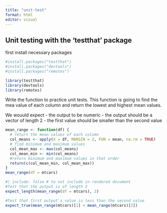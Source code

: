 ```yaml
---
title: "unit-test"
format: html
editor: visual
---
```


## Unit testing with the 'testthat' package 

first install necessary packages 
```r
#install.packages("testthat")
#install.packages("devtools")
#install.packages("remotes")

library(testthat)
library(devtools)
library(remotes)
```

Write the function to practice unit tests. This function is going to find the mea value of each column and return the lowest and highest mean values. 

We wouuld expect 
- the output to be numeric 
- the output should be a vector of length 2 
- the first value should be smaller than the second value 

```r
mean_range <- function(df) {
  # return the mean values of each column 
  col_means <- apply(X = df, MARGIN = 2, FUN = mean, na.rm = TRUE) 
  # find minimum and maximum values 
  col_mean_max <- max(col_means)
  col_mean_min <- min(col_means)
  #return minimum and maximum values in that order
  return(c(col_mean_min, col_mean_max))
}
mean_range(df = mtcars)

```


```r
#| include: false # to not include in rendered document
#Test that the output is of length 2
expect_length(mean_range(df = mtcars), 2)

#Test that first output's value is less than the second value 
expect_true(mean_range(mtcars)[1] < mean_range(mtcars)[2])

```

